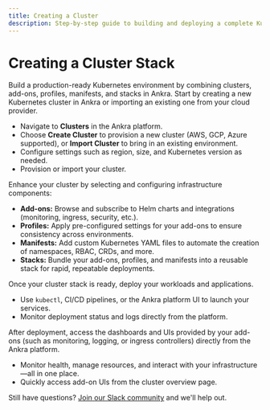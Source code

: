 ```yaml
---
title: Creating a Cluster
description: Step-by-step guide to building and deploying a complete Kubernetes cluster stack in Ankra.
---
```


# Creating a Cluster Stack

<Note>
Build a production-ready Kubernetes environment by combining clusters, add-ons, profiles, manifests, and stacks in Ankra.
</Note>

<Steps>
  <Step title="Create or Import a Cluster">
    Start by creating a new Kubernetes cluster in Ankra or importing an existing one from your cloud provider.
    <ul>
      <li>Navigate to <b>Clusters</b> in the Ankra platform.</li>
      <li>Choose <b>Create Cluster</b> to provision a new cluster (AWS, GCP, Azure supported), or <b>Import Cluster</b> to bring in an existing environment.</li>
      <li>Configure settings such as region, size, and Kubernetes version as needed.</li>
      <li>Provision or import your cluster.</li>
    </ul>
  </Step>
  <Step title="Choose Add-ons, Profiles, Manifests, and Stacks">
    Enhance your cluster by selecting and configuring infrastructure components:
    <ul>
      <li><b>Add-ons:</b> Browse and subscribe to Helm charts and integrations (monitoring, ingress, security, etc.).</li>
      <li><b>Profiles:</b> Apply pre-configured settings for your add-ons to ensure consistency across environments.</li>
      <li><b>Manifests:</b> Add custom Kubernetes YAML files to automate the creation of namespaces, RBAC, CRDs, and more.</li>
      <li><b>Stacks:</b> Bundle your add-ons, profiles, and manifests into a reusable stack for rapid, repeatable deployments.</li>
    </ul>
  </Step>
  <Step title="Deploy Your Application">
    Once your cluster stack is ready, deploy your workloads and applications.
    <ul>
      <li>Use <code>kubectl</code>, CI/CD pipelines, or the Ankra platform UI to launch your services.</li>
      <li>Monitor deployment status and logs directly from the platform.</li>
    </ul>
  </Step>
  <Step title="Access Your Infrastructure Stack and UIs">
    After deployment, access the dashboards and UIs provided by your add-ons (such as monitoring, logging, or ingress controllers) directly from the Ankra platform.
    <ul>
      <li>Monitor health, manage resources, and interact with your infrastructure—all in one place.</li>
      <li>Quickly access add-on UIs from the cluster overview page.</li>
    </ul>
  </Step>
</Steps>

Still have questions? [Join our Slack community](https://ankra.io/slack) and we'll help out.